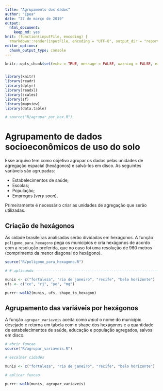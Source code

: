 ```yaml
---
title: "Agrupamento dos dados"
author: "Ipea"
date: "27 de março de 2019"
output: 
  html_document:
    keep_md: yes
knit: (function(inputFile, encoding) {
  rmarkdown::render(inputFile, encoding = "UTF-8", output_dir = "reports") })
editor_options: 
  chunk_output_type: console
---
```


```r
knitr::opts_chunk$set(echo = TRUE, message = FALSE, warning = FALSE, error = FALSE, eval = FALSE)


library(knitr)
library(readr)
library(dplyr)
library(readxl)
library(scales)
library(sf)
library(mapview)
library(data.table)

# source("R/agrupar_por_hex.R")
```

# Agrupamento de dados socioeconômicos de uso do solo

Esse arquivo tem como objetivo agrupar os dados pelas unidades de agregação espacial (hexágonos) e salvá-los em disco. As seguintes variáveis são agrupadas:

- Estabelecimentos de saúde;
- Escolas;
- População;
- Empregos (_very soon_).

Primeiramente é necessário criar as unidades de agregação que serão utilizadas.

## Criação de hexágonos

As cidade brasileiras analisadas serão dividadas em hexágonos. A função ``poligono_para_hexagono`` pega os municípios e cria hexágonos de acordo com a resolução preferida, que no caso foi uma resolução de 960 metros (comprimento da menor diagonal do hexágono).

```r

source("R/poligono_para_hexagono.R")

# # aplicando ---------------------------------------------------------------

munis <- c("fortaleza", "rio de janeiro", "recife", "belo horizonte")
ufs <- c("ce", "rj", "pe", "mg")

purrr::walk2(munis, ufs, shape_to_hexagon)

```

## Agrupamento das variáveis por hexágonos

A função ``agrupar_variaveis`` aceita como _input_ o nome do município desejado e retorna um tabela com o shape dos hexágonos e a quantidade de estabelecimentos de saúde, educação e população agregados, salvos em disco.

```r

# abrir funcao
source("R/agrupar_variaveis.R")

# escolher cidades

munis <- c("fortaleza", "rio de janeiro", "recife", "belo horizonte")

# aplicar funcao

purrr::walk(munis, agrupar_variaveis)

```

